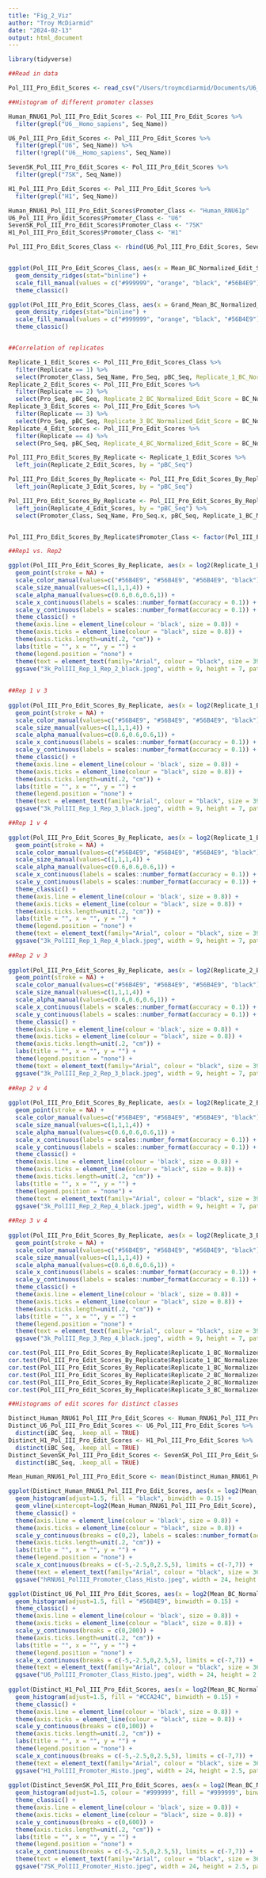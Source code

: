 ```yaml
---
title: "Fig_2_Viz"
author: "Troy McDiarmid"
date: "2024-02-13"
output: html_document
---
```


```r
library(tidyverse)

```



```r
##Read in data

Pol_III_Pro_Edit_Scores <- read_csv("/Users/troymcdiarmid/Documents/U6_pro_series/Figs/Pub_Figs/Fig6_Final_Figure_Datasets/Pol_III_Pro_Edit_Scores.csv")

##Histogram of different promoter classes  

Human_RNU61_Pol_III_Pro_Edit_Scores <- Pol_III_Pro_Edit_Scores %>% 
  filter(grepl("U6__Homo_sapiens", Seq_Name))

U6_Pol_III_Pro_Edit_Scores <- Pol_III_Pro_Edit_Scores %>% 
  filter(grepl("U6", Seq_Name)) %>% 
  filter(!grepl("U6__Homo_sapiens", Seq_Name))

SevenSK_Pol_III_Pro_Edit_Scores <- Pol_III_Pro_Edit_Scores %>% 
  filter(grepl("7SK", Seq_Name)) 

H1_Pol_III_Pro_Edit_Scores <- Pol_III_Pro_Edit_Scores %>% 
  filter(grepl("H1", Seq_Name)) 

Human_RNU61_Pol_III_Pro_Edit_Scores$Promoter_Class <- "Human_RNU61p"
U6_Pol_III_Pro_Edit_Scores$Promoter_Class <- "U6"
SevenSK_Pol_III_Pro_Edit_Scores$Promoter_Class <- "7SK"
H1_Pol_III_Pro_Edit_Scores$Promoter_Class <- "H1"

Pol_III_Pro_Edit_Scores_Class <- rbind(U6_Pol_III_Pro_Edit_Scores, SevenSK_Pol_III_Pro_Edit_Scores, H1_Pol_III_Pro_Edit_Scores, Human_RNU61_Pol_III_Pro_Edit_Scores)


ggplot(Pol_III_Pro_Edit_Scores_Class, aes(x = Mean_BC_Normalized_Edit_Score_Per_iBC, y = Promoter_Class, fill = Promoter_Class)) +
  geom_density_ridges(stat="binline") +  
  scale_fill_manual(values = c("#999999", "orange", "black", "#56B4E9")) +
  theme_classic() 

ggplot(Pol_III_Pro_Edit_Scores_Class, aes(x = Grand_Mean_BC_Normalized_Edit_Score, y = Promoter_Class, fill = Promoter_Class)) +
  geom_density_ridges(stat="binline") +  
  scale_fill_manual(values = c("#999999", "orange", "black", "#56B4E9")) +
  theme_classic() 


##Correlation of replicates

Replicate_1_Edit_Scores <- Pol_III_Pro_Edit_Scores_Class %>% 
  filter(Replicate == 1) %>% 
  select(Promoter_Class, Seq_Name, Pro_Seq, pBC_Seq, Replicate_1_BC_Normalized_Edit_Score = BC_Normalized_Replicate_Edit_Score)
Replicate_2_Edit_Scores <- Pol_III_Pro_Edit_Scores %>% 
  filter(Replicate == 2) %>% 
  select(Pro_Seq, pBC_Seq, Replicate_2_BC_Normalized_Edit_Score = BC_Normalized_Replicate_Edit_Score)
Replicate_3_Edit_Scores <- Pol_III_Pro_Edit_Scores %>% 
  filter(Replicate == 3) %>% 
  select(Pro_Seq, pBC_Seq, Replicate_3_BC_Normalized_Edit_Score = BC_Normalized_Replicate_Edit_Score)
Replicate_4_Edit_Scores <- Pol_III_Pro_Edit_Scores %>% 
  filter(Replicate == 4) %>% 
  select(Pro_Seq, pBC_Seq, Replicate_4_BC_Normalized_Edit_Score = BC_Normalized_Replicate_Edit_Score)

Pol_III_Pro_Edit_Scores_By_Replicate <- Replicate_1_Edit_Scores %>% 
  left_join(Replicate_2_Edit_Scores, by = "pBC_Seq")

Pol_III_Pro_Edit_Scores_By_Replicate <- Pol_III_Pro_Edit_Scores_By_Replicate %>% 
  left_join(Replicate_3_Edit_Scores, by = "pBC_Seq")

Pol_III_Pro_Edit_Scores_By_Replicate <- Pol_III_Pro_Edit_Scores_By_Replicate %>% 
  left_join(Replicate_4_Edit_Scores, by = "pBC_Seq") %>% 
  select(Promoter_Class, Seq_Name, Pro_Seq.x, pBC_Seq, Replicate_1_BC_Normalized_Edit_Score, Replicate_2_BC_Normalized_Edit_Score, Replicate_3_BC_Normalized_Edit_Score, Replicate_4_BC_Normalized_Edit_Score)


Pol_III_Pro_Edit_Scores_By_Replicate$Promoter_Class <- factor(Pol_III_Pro_Edit_Scores_By_Replicate$Promoter_Class, levels = c("U6", "7SK", "H1", "Human_RNU61p"))

##Rep1 vs. Rep2 

ggplot(Pol_III_Pro_Edit_Scores_By_Replicate, aes(x = log2(Replicate_1_BC_Normalized_Edit_Score), y = log2(Replicate_2_BC_Normalized_Edit_Score), colour = Promoter_Class, size = Promoter_Class, alpha = Promoter_Class)) +
  geom_point(stroke = NA) +
  scale_color_manual(values=c("#56B4E9", "#56B4E9", "#56B4E9", "black")) +
  scale_size_manual(values=c(1,1,1,4)) +
  scale_alpha_manual(values=c(0.6,0.6,0.6,1)) +
  scale_x_continuous(labels = scales::number_format(accuracy = 0.1)) +
  scale_y_continuous(labels = scales::number_format(accuracy = 0.1)) +
  theme_classic() +
  theme(axis.line = element_line(colour = 'black', size = 0.8)) +
  theme(axis.ticks = element_line(colour = "black", size = 0.8)) +
  theme(axis.ticks.length=unit(.2, "cm")) +
  labs(title = "", x = "", y = "") +
  theme(legend.position = "none") +
  theme(text = element_text(family="Arial", colour = "black", size = 39), plot.margin = margin(0, 15, 0, 20)) 
  ggsave("3k_PolIII_Rep_1_Rep_2_black.jpeg", width = 9, height = 7, path = "/Users/troymcdiarmid/Documents/U6_pro_series/Figs/Pub_Figs/")
  
  
##Rep 1 v 3
  
ggplot(Pol_III_Pro_Edit_Scores_By_Replicate, aes(x = log2(Replicate_1_BC_Normalized_Edit_Score), y = log2(Replicate_3_BC_Normalized_Edit_Score), colour = Promoter_Class, size = Promoter_Class, alpha = Promoter_Class)) +
  geom_point(stroke = NA) +
  scale_color_manual(values=c("#56B4E9", "#56B4E9", "#56B4E9", "black")) +
  scale_size_manual(values=c(1,1,1,4)) +
  scale_alpha_manual(values=c(0.6,0.6,0.6,1)) +
  scale_x_continuous(labels = scales::number_format(accuracy = 0.1)) +
  scale_y_continuous(labels = scales::number_format(accuracy = 0.1)) +
  theme_classic() +
  theme(axis.line = element_line(colour = 'black', size = 0.8)) +
  theme(axis.ticks = element_line(colour = "black", size = 0.8)) +
  theme(axis.ticks.length=unit(.2, "cm")) +
  labs(title = "", x = "", y = "") +
  theme(legend.position = "none") +
  theme(text = element_text(family="Arial", colour = "black", size = 39), plot.margin = margin(0, 15, 0, 20)) 
  ggsave("3k_PolIII_Rep_1_Rep_3_black.jpeg", width = 9, height = 7, path = "/Users/troymcdiarmid/Documents/U6_pro_series/Figs/Pub_Figs/")

##Rep 1 v 4
  
ggplot(Pol_III_Pro_Edit_Scores_By_Replicate, aes(x = log2(Replicate_1_BC_Normalized_Edit_Score), y = log2(Replicate_4_BC_Normalized_Edit_Score), colour = Promoter_Class, size = Promoter_Class, alpha = Promoter_Class)) +
  geom_point(stroke = NA) +
  scale_color_manual(values=c("#56B4E9", "#56B4E9", "#56B4E9", "black")) +
  scale_size_manual(values=c(1,1,1,4)) +
  scale_alpha_manual(values=c(0.6,0.6,0.6,1)) +
  scale_x_continuous(labels = scales::number_format(accuracy = 0.1)) +
  scale_y_continuous(labels = scales::number_format(accuracy = 0.1)) +
  theme_classic() +
  theme(axis.line = element_line(colour = 'black', size = 0.8)) +
  theme(axis.ticks = element_line(colour = "black", size = 0.8)) +
  theme(axis.ticks.length=unit(.2, "cm")) +
  labs(title = "", x = "", y = "") +
  theme(legend.position = "none") +
  theme(text = element_text(family="Arial", colour = "black", size = 39), plot.margin = margin(0, 15, 0, 20)) 
  ggsave("3k_PolIII_Rep_1_Rep_4_black.jpeg", width = 9, height = 7, path = "/Users/troymcdiarmid/Documents/U6_pro_series/Figs/Pub_Figs/")
  
##Rep 2 v 3
  
ggplot(Pol_III_Pro_Edit_Scores_By_Replicate, aes(x = log2(Replicate_2_BC_Normalized_Edit_Score), y = log2(Replicate_3_BC_Normalized_Edit_Score), colour = Promoter_Class, size = Promoter_Class, alpha = Promoter_Class)) +
  geom_point(stroke = NA) +
  scale_color_manual(values=c("#56B4E9", "#56B4E9", "#56B4E9", "black")) +
  scale_size_manual(values=c(1,1,1,4)) +
  scale_alpha_manual(values=c(0.6,0.6,0.6,1)) +
  scale_x_continuous(labels = scales::number_format(accuracy = 0.1)) +
  scale_y_continuous(labels = scales::number_format(accuracy = 0.1)) +
  theme_classic() +
  theme(axis.line = element_line(colour = 'black', size = 0.8)) +
  theme(axis.ticks = element_line(colour = "black", size = 0.8)) +
  theme(axis.ticks.length=unit(.2, "cm")) +
  labs(title = "", x = "", y = "") +
  theme(legend.position = "none") +
  theme(text = element_text(family="Arial", colour = "black", size = 39), plot.margin = margin(0, 15, 0, 20)) 
  ggsave("3k_PolIII_Rep_2_Rep_3_black.jpeg", width = 9, height = 7, path = "/Users/troymcdiarmid/Documents/U6_pro_series/Figs/Pub_Figs/")
  
##Rep 2 v 4
  
ggplot(Pol_III_Pro_Edit_Scores_By_Replicate, aes(x = log2(Replicate_2_BC_Normalized_Edit_Score), y = log2(Replicate_4_BC_Normalized_Edit_Score), colour = Promoter_Class, size = Promoter_Class, alpha = Promoter_Class)) +
  geom_point(stroke = NA) +
  scale_color_manual(values=c("#56B4E9", "#56B4E9", "#56B4E9", "black")) +
  scale_size_manual(values=c(1,1,1,4)) +
  scale_alpha_manual(values=c(0.6,0.6,0.6,1)) +
  scale_x_continuous(labels = scales::number_format(accuracy = 0.1)) +
  scale_y_continuous(labels = scales::number_format(accuracy = 0.1)) +
  theme_classic() +
  theme(axis.line = element_line(colour = 'black', size = 0.8)) +
  theme(axis.ticks = element_line(colour = "black", size = 0.8)) +
  theme(axis.ticks.length=unit(.2, "cm")) +
  labs(title = "", x = "", y = "") +
  theme(legend.position = "none") +
  theme(text = element_text(family="Arial", colour = "black", size = 39), plot.margin = margin(0, 15, 0, 20)) 
  ggsave("3k_PolIII_Rep_2_Rep_4_black.jpeg", width = 9, height = 7, path = "/Users/troymcdiarmid/Documents/U6_pro_series/Figs/Pub_Figs/")
  
##Rep 3 v 4
  
ggplot(Pol_III_Pro_Edit_Scores_By_Replicate, aes(x = log2(Replicate_3_BC_Normalized_Edit_Score), y = log2(Replicate_4_BC_Normalized_Edit_Score), colour = Promoter_Class, size = Promoter_Class, alpha = Promoter_Class)) +
  geom_point(stroke = NA) +
  scale_color_manual(values=c("#56B4E9", "#56B4E9", "#56B4E9", "black")) +
  scale_size_manual(values=c(1,1,1,4)) +
  scale_alpha_manual(values=c(0.6,0.6,0.6,1)) +
  scale_x_continuous(labels = scales::number_format(accuracy = 0.1)) +
  scale_y_continuous(labels = scales::number_format(accuracy = 0.1)) +
  theme_classic() +
  theme(axis.line = element_line(colour = 'black', size = 0.8)) +
  theme(axis.ticks = element_line(colour = "black", size = 0.8)) +
  theme(axis.ticks.length=unit(.2, "cm")) +
  labs(title = "", x = "", y = "") +
  theme(legend.position = "none") +
  theme(text = element_text(family="Arial", colour = "black", size = 39), plot.margin = margin(0, 15, 0, 20)) 
  ggsave("3k_PolIII_Rep_3_Rep_4_black.jpeg", width = 9, height = 7, path = "/Users/troymcdiarmid/Documents/U6_pro_series/Figs/Pub_Figs/")

cor.test(Pol_III_Pro_Edit_Scores_By_Replicate$Replicate_1_BC_Normalized_Edit_Score, Pol_III_Pro_Edit_Scores_By_Replicate$Replicate_2_BC_Normalized_Edit_Score)
cor.test(Pol_III_Pro_Edit_Scores_By_Replicate$Replicate_1_BC_Normalized_Edit_Score, Pol_III_Pro_Edit_Scores_By_Replicate$Replicate_3_BC_Normalized_Edit_Score)
cor.test(Pol_III_Pro_Edit_Scores_By_Replicate$Replicate_1_BC_Normalized_Edit_Score, Pol_III_Pro_Edit_Scores_By_Replicate$Replicate_4_BC_Normalized_Edit_Score)
cor.test(Pol_III_Pro_Edit_Scores_By_Replicate$Replicate_2_BC_Normalized_Edit_Score, Pol_III_Pro_Edit_Scores_By_Replicate$Replicate_3_BC_Normalized_Edit_Score)
cor.test(Pol_III_Pro_Edit_Scores_By_Replicate$Replicate_2_BC_Normalized_Edit_Score, Pol_III_Pro_Edit_Scores_By_Replicate$Replicate_4_BC_Normalized_Edit_Score)
cor.test(Pol_III_Pro_Edit_Scores_By_Replicate$Replicate_3_BC_Normalized_Edit_Score, Pol_III_Pro_Edit_Scores_By_Replicate$Replicate_4_BC_Normalized_Edit_Score)

```


```r
##Histograms of edit scores for distinct classes

Distinct_Human_RNU61_Pol_III_Pro_Edit_Scores <- Human_RNU61_Pol_III_Pro_Edit_Scores %>% distinct(iBC_Seq, .keep_all = TRUE)
Distinct_U6_Pol_III_Pro_Edit_Scores <- U6_Pol_III_Pro_Edit_Scores %>% 
  distinct(iBC_Seq, .keep_all = TRUE)
Distinct_H1_Pol_III_Pro_Edit_Scores <- H1_Pol_III_Pro_Edit_Scores %>% 
  distinct(iBC_Seq, .keep_all = TRUE)
Distinct_SevenSK_Pol_III_Pro_Edit_Scores <- SevenSK_Pol_III_Pro_Edit_Scores %>% 
  distinct(iBC_Seq, .keep_all = TRUE)

Mean_Human_RNU61_Pol_III_Pro_Edit_Score <- mean(Distinct_Human_RNU61_Pol_III_Pro_Edit_Scores$Mean_BC_Normalized_Edit_Score_Per_iBC)

ggplot(Distinct_Human_RNU61_Pol_III_Pro_Edit_Scores, aes(x = log2(Mean_BC_Normalized_Edit_Score_Per_iBC))) +
  geom_histogram(adjust=1.5, fill = "black", binwidth = 0.15) + 
  geom_vline(xintercept=log2(Mean_Human_RNU61_Pol_III_Pro_Edit_Score), linetype='dashed', col = 'black') +
  theme_classic() +
  theme(axis.line = element_line(colour = 'black', size = 0.8)) +
  theme(axis.ticks = element_line(colour = "black", size = 0.8)) +
  scale_y_continuous(breaks = c(0,2), labels = scales::number_format(accuracy = 0.01)) +
  theme(axis.ticks.length=unit(.2, "cm")) +
  labs(title = "", x = "", y = "") +
  theme(legend.position = "none") +
  scale_x_continuous(breaks = c(-5,-2.5,0,2.5,5), limits = c(-7,7)) +
  theme(text = element_text(family="Arial", colour = "black", size = 36)) 
  ggsave("hRNU61_PolIII_Promoter_Class_Histo.jpeg", width = 24, height = 2.5, path = "/Users/troymcdiarmid/Documents/U6_pro_series/Figs/Pub_Figs/")

ggplot(Distinct_U6_Pol_III_Pro_Edit_Scores, aes(x = log2(Mean_BC_Normalized_Edit_Score_Per_iBC))) +
  geom_histogram(adjust=1.5, fill = "#56B4E9", binwidth = 0.15) +  
  theme_classic() +
  theme(axis.line = element_line(colour = 'black', size = 0.8)) +
  theme(axis.ticks = element_line(colour = "black", size = 0.8)) +
  scale_y_continuous(breaks = c(0,200)) +
  theme(axis.ticks.length=unit(.2, "cm")) +
  labs(title = "", x = "", y = "") +
  theme(legend.position = "none") +
  scale_x_continuous(breaks = c(-5,-2.5,0,2.5,5), limits = c(-7,7)) +
  theme(text = element_text(family="Arial", colour = "black", size = 36)) 
  ggsave("U6_PolIII_Promoter_Class_Histo.jpeg", width = 24, height = 2.5, path = "/Users/troymcdiarmid/Documents/U6_pro_series/Figs/Pub_Figs/")
  
ggplot(Distinct_H1_Pol_III_Pro_Edit_Scores, aes(x = log2(Mean_BC_Normalized_Edit_Score_Per_iBC))) +
  geom_histogram(adjust=1.5, fill = "#CCA24C", binwidth = 0.15) +  
  theme_classic() +
  theme(axis.line = element_line(colour = 'black', size = 0.8)) +
  theme(axis.ticks = element_line(colour = "black", size = 0.8)) +
  scale_y_continuous(breaks = c(0,100)) +
  theme(axis.ticks.length=unit(.2, "cm")) +
  labs(title = "", x = "", y = "") +
  theme(legend.position = "none") +
  scale_x_continuous(breaks = c(-5,-2.5,0,2.5,5), limits = c(-7,7)) +
  theme(text = element_text(family="Arial", colour = "black", size = 36)) 
  ggsave("H1_PolIII_Promoter_Histo.jpeg", width = 24, height = 2.5, path = "/Users/troymcdiarmid/Documents/U6_pro_series/Figs/Pub_Figs/")
  
ggplot(Distinct_SevenSK_Pol_III_Pro_Edit_Scores, aes(x = log2(Mean_BC_Normalized_Edit_Score_Per_iBC))) +
  geom_histogram(adjust=1.5, colour = "#999999", fill = "#999999", binwidth = 0.2) + 
  theme_classic() +
  theme(axis.line = element_line(colour = 'black', size = 0.8)) +
  theme(axis.ticks = element_line(colour = "black", size = 0.8)) +
  scale_y_continuous(breaks = c(0,600)) +
  theme(axis.ticks.length=unit(.2, "cm")) +
  labs(title = "", x = "", y = "") +
  theme(legend.position = "none") +
  scale_x_continuous(breaks = c(-5,-2.5,0,2.5,5), limits = c(-7,7)) +
  theme(text = element_text(family="Arial", colour = "black", size = 36)) 
  ggsave("7SK_PolIII_Promoter_Histo.jpeg", width = 24, height = 2.5, path = "/Users/troymcdiarmid/Documents/U6_pro_series/Figs/Pub_Figs/")


```



